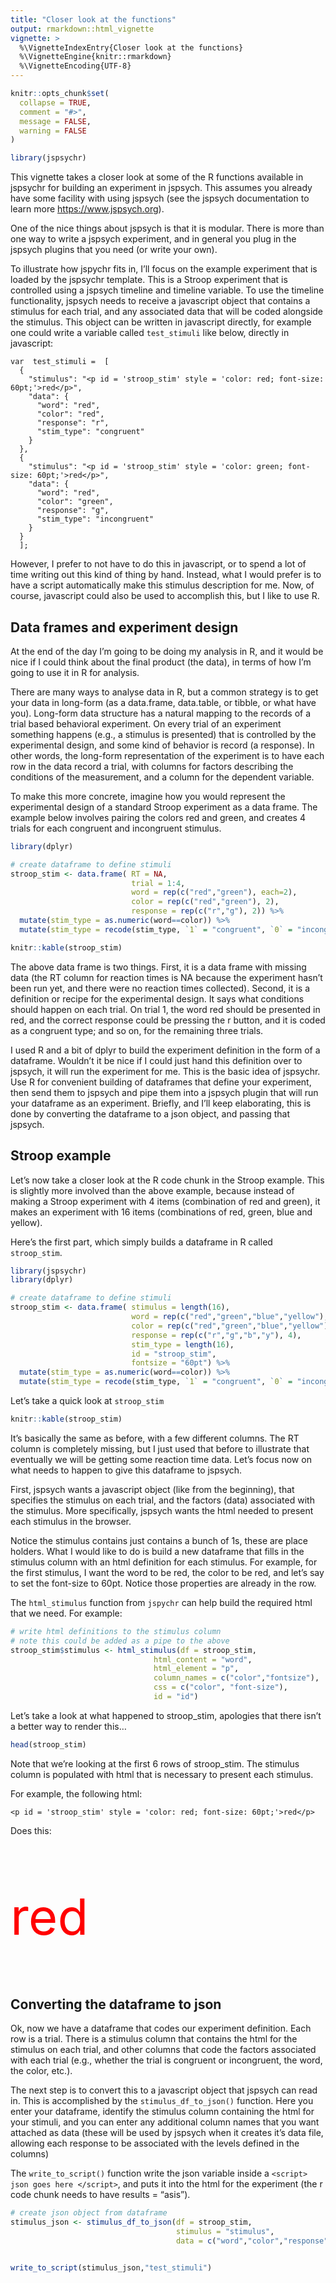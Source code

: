 ```yaml
---
title: "Closer look at the functions"
output: rmarkdown::html_vignette
vignette: >
  %\VignetteIndexEntry{Closer look at the functions}
  %\VignetteEngine{knitr::rmarkdown}
  %\VignetteEncoding{UTF-8}
---
```


```r
knitr::opts_chunk$set(
  collapse = TRUE,
  comment = "#>",
  message = FALSE,
  warning = FALSE
)
```

```r
library(jspsychr)
```

This vignette takes a closer look at some of the R functions available in jspsychr for building an experiment in jspsych. This assumes you already have some facility with using jspsych (see the jspsych documentation to learn more <https://www.jspsych.org>).

One of the nice things about jspsych is that it is modular. There is more than one way to write a jspsych experiment, and in general you plug in the jspsych plugins that you need (or write your own).

To illustrate how jspychr fits in, I'll focus on the example experiment that is loaded by the jspsychr template. This is a Stroop experiment that is controlled using a jspsych timeline and timeline variable. To use the timeline functionality, jspsych needs to receive a javascript object that contains a stimulus for each trial, and any associated data that will be coded alongside the stimulus. This object can be written in javascript directly, for example one could write a variable called `test_stimuli` like below, directly in javascript:

```
var  test_stimuli =  [
  {
    "stimulus": "<p id = 'stroop_stim' style = 'color: red; font-size: 60pt;'>red</p>",
    "data": {
      "word": "red",
      "color": "red",
      "response": "r",
      "stim_type": "congruent"
    }
  },
  {
    "stimulus": "<p id = 'stroop_stim' style = 'color: green; font-size: 60pt;'>red</p>",
    "data": {
      "word": "red",
      "color": "green",
      "response": "g",
      "stim_type": "incongruent"
    }
  }
  ];
```

However, I prefer to not have to do this in javascript, or to spend a lot of time writing out this kind of thing by hand. Instead, what I would prefer is to have a script automatically make this stimulus description for me. Now, of course, javascript could also be used to accomplish this, but I like to use R.

## Data frames and experiment design

At the end of the day I'm going to be doing my analysis in R, and it would be nice if I could think about the final product (the data), in terms of how I'm going to use it in R for analysis.

There are many ways to analyse data in R, but a common strategy is to get your data in long-form (as a data.frame, data.table, or tibble, or what have you). Long-form data structure has a natural mapping to the records of a trial based behavioral experiment. On every trial of an experiment something happens (e.g., a stimulus is presented) that is controlled by the experimental design, and some kind of behavior is record (a response). In other words, the long-form representation of the experiment is to have each row in the data record a trial, with columns for factors describing the conditions of the measurement, and a column for the dependent variable. 

To make this more concrete, imagine how you would represent the experimental design of a standard Stroop experiment as a data frame. The example below involves pairing the colors red and green, and creates 4 trials for each congruent and incongruent stimulus.

```r
library(dplyr)

# create dataframe to define stimuli
stroop_stim <- data.frame( RT = NA,
                           trial = 1:4,
                           word = rep(c("red","green"), each=2),
                           color = rep(c("red","green"), 2),
                           response = rep(c("r","g"), 2)) %>%
  mutate(stim_type = as.numeric(word==color)) %>%
  mutate(stim_type = recode(stim_type, `1` = "congruent", `0` = "incongruent"))

knitr::kable(stroop_stim)
```

The above data frame is two things. First, it is a data frame with missing data (the RT column for reaction times is NA because the experiment hasn't been run yet, and there were no reaction times collected). Second, it is a definition or recipe for the experimental design. It says what conditions should happen on each trial. On trial 1, the word red should be presented in red, and the correct response could be pressing the r button, and it is coded as a congruent type; and so on, for the remaining three trials.

I used R and a bit of dplyr to build the experiment definition in the form of a dataframe. Wouldn't it be nice if I could just hand this definition over to jspsych, it will run the experiment for me. This is the basic idea of jspsychr. Use R for convenient building of dataframes that define your experiment, then send them to jspsych and pipe them into a jspsych plugin that will run your dataframe as an experiment. Briefly, and I'll keep elaborating, this is done by converting the dataframe to a json object, and passing that jspsych.

## Stroop example

Let's now take a closer look at the R code chunk in the Stroop example. This is slightly more involved than the above example, because instead of making a Stroop experiment with 4 items (combination of red and green), it makes an experiment with 16 items (combinations of red, green, blue and yellow).

Here's the first part, which simply builds a dataframe in R called `stroop_stim`. 


```r
library(jspsychr)
library(dplyr)

# create dataframe to define stimuli
stroop_stim <- data.frame( stimulus = length(16),
                           word = rep(c("red","green","blue","yellow"), each=4),
                           color = rep(c("red","green","blue","yellow"), 4),
                           response = rep(c("r","g","b","y"), 4),
                           stim_type = length(16),
                           id = "stroop_stim",
                           fontsize = "60pt") %>%
  mutate(stim_type = as.numeric(word==color)) %>%
  mutate(stim_type = recode(stim_type, `1` = "congruent", `0` = "incongruent"))
```

Let's take a quick look at `stroop_stim`

```r
knitr::kable(stroop_stim)
```

It's basically the same as before, with a few different columns. The RT column is completely missing, but I just used that before to illustrate that eventually we will be getting some reaction time data. Let's focus now on what needs to happen to give this dataframe to jspsych.

First, jspsych wants a javascript object (like from the beginning), that specifies the stimulus on each trial, and the factors (data) associated with the stimulus. More specifically, jspsych wants the html needed to present each stimulus in the browser. 

Notice the stimulus contains just contains a bunch of 1s, these are place holders. What I would like to do is build a new dataframe that fills in the stimulus column with an html definition for each stimulus. For example, for the first stimulus, I want the word to be red, the color to be red, and let's say to set the font-size to 60pt. Notice those properties are already in the row.

The `html_stimulus` function from `jspychr` can help build the required html that we need. For example:

```r

# write html definitions to the stimulus column
# note this could be added as a pipe to the above
stroop_stim$stimulus <- html_stimulus(df = stroop_stim, 
                                html_content = "word",
                                html_element = "p",
                                column_names = c("color","fontsize"),
                                css = c("color", "font-size"),
                                id = "id")

```

Let's take a look at what happened to stroop_stim, apologies that there isn't a better way to render this...

```r
head(stroop_stim)
```

Note that we're looking at the first 6 rows of stroop_stim. The stimulus column is populated with html that is necessary to present each stimulus.

For example, the following html:

```
<p id = 'stroop_stim' style = 'color: red; font-size: 60pt;'>red</p>
```

Does this:

<p id = 'stroop_stim' style = 'color: red; font-size: 60pt;'>red</p>

## Converting the dataframe to json

Ok, now we have a dataframe that codes our experiment definition. Each row is a trial. There is a stimulus column that contains the html for the stimulus on each trial, and other columns that code the factors associated with each trial (e.g., whether the trial is congruent or incongruent, the word, the color, etc.).

The next step is to convert this to a javascript object that jspsych can read in. This is accomplished by the `stimulus_df_to_json()` function. Here you enter your dataframe, identify the stimulus column containing the html for your stimuli, and you can enter any additional column names that you want attached as data (these will be used by jspsych when it creates it's data file, allowing each response to be associated with the levels defined in the columns)

The `write_to_script()` function write the json variable inside a `<script> json goes here </script>`, and puts it into the html for the experiment (the r code chunk needs to have results = "asis").

```r

# create json object from dataframe
stimulus_json <- stimulus_df_to_json(df = stroop_stim,
                                     stimulus = "stimulus",
                                     data = c("word","color","response","stim_type"))


write_to_script(stimulus_json,"test_stimuli")
```


